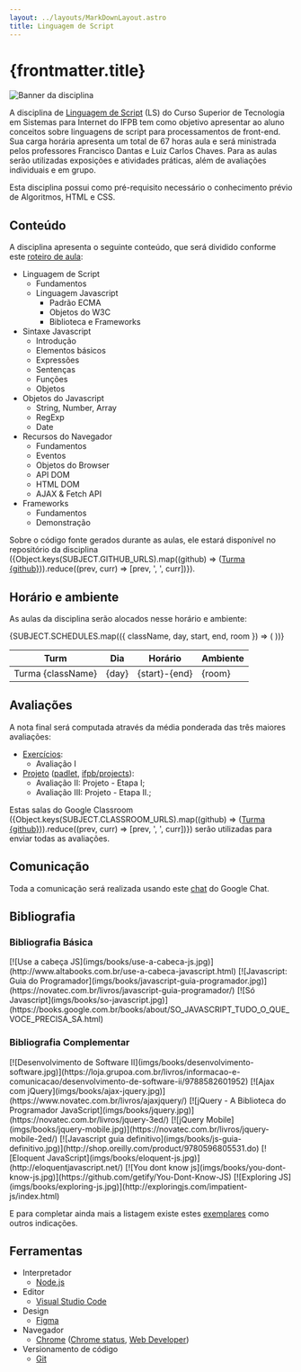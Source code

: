 ```yaml
---
layout: ../layouts/MarkDownLayout.astro
title: Linguagem de Script
---
```



# {frontmatter.title}

<img src="imgs/ls.png" alt="Banner da disciplina" class="hidden md:block w-full" />

A disciplina de [Linguagem de Script](docs/plano-de-ensino.pdf) (LS) do Curso Superior de Tecnologia em Sistemas para Internet do IFPB tem como objetivo apresentar ao aluno conceitos sobre linguagens de script para processamentos de front-end. Sua carga horária apresenta um total de 67 horas aula e será ministrada pelos professores Francisco Dantas e Luiz Carlos Chaves. Para as aulas serão utilizadas exposições e atividades práticas, além de avaliações individuais e em grupo.

Esta disciplina possui como pré-requisito necessário o conhecimento prévio de Algoritmos, HTML e CSS.

## Conteúdo

A disciplina apresenta o seguinte conteúdo, que será dividido conforme este [roteiro de aula](classnotes):

- Linguagem de Script
  - Fundamentos
  - Linguagem Javascript
    - Padrão ECMA
    - Objetos do W3C
    - Biblioteca e Frameworks
- Sintaxe Javascript
  - Introdução
  - Elementos básicos
  - Expressões
  - Sentenças
  - Funções
  - Objetos
- Objetos do Javascript
  - String, Number, Array
  - RegExp
  - Date
- Recursos do Navegador
  - Fundamentos
  - Eventos
  - Objetos do Browser
  - API DOM
  - HTML DOM
  - AJAX & Fetch API
- Frameworks
  - Fundamentos
  - Demonstração

Sobre o código fonte gerados durante as aulas, ele estará disponível no repositório da disciplina ({Object.keys(SUBJECT.GITHUB_URLS).map((github) => (<a href={SUBJECT.GITHUB_URLS[github]} target="_blank">Turma {github}</a>)).reduce((prev, curr) => [prev, ', ', curr])}).

## Horário e ambiente

As aulas da disciplina serão alocados nesse horário e ambiente:

<table>
  <thead>
    <tr>
      <th>Turm</th>
      <th>Dia</th>
      <th>Horário</th>
      <th>Ambiente</th>
    </tr>
  </thead>
  <tbody>
    {SUBJECT.SCHEDULES.map(({ className, day, start, end, room }) => (
      <tr>
        <td>Turma {className}</td>
        <td>{day}</td>
        <td>{start}-{end}</td>
        <td>{room}</td>
      </tr>
    ))}
  </tbody>
</table>

## Avaliações

A nota final será computada através da média ponderada das três maiores avaliações:

- [Exercícios](https://ifpb.github.io/exercises/):
  - Avaliação I
- [Projeto](project) (<a href={SUBJECT.PROJECTS_URL.padlet} target="_blank">padlet</a>, <a href={SUBJECT.PROJECTS_URL.github} target="_blank">ifpb/projects</a>):
  - Avaliação II: Projeto - Etapa I;
  - Avaliação III: Projeto - Etapa II.;

Estas salas do Google Classroom ({Object.keys(SUBJECT.CLASSROOM_URLS).map((github) => (<a href={SUBJECT.GITHUB_URLS[github]} target="_blank">Turma {github}</a>)).reduce((prev, curr) => [prev, ', ', curr])}) serão utilizadas para enviar todas as avaliações.

## Comunicação

Toda a comunicação será realizada usando este <a href={SUBJECT.CHAT_URL} target="_blank">chat</a> do Google Chat.

## Bibliografia

### Bibliografia Básica

<div class="flex gap-2 flex-col md:flex-row flex-wrap items-center">[![Use a cabeça JS](imgs/books/use-a-cabeca-js.jpg)](http://www.altabooks.com.br/use-a-cabeca-javascript.html)
[![Javascript: Guia do Programador](imgs/books/javascript-guia-programador.jpg)](https://novatec.com.br/livros/javascript-guia-programador/)
[![Só Javascript](imgs/books/so-javascript.jpg)](https://books.google.com.br/books/about/SO_JAVASCRIPT_TUDO_O_QUE_VOCE_PRECISA_SA.html)</div>

### Bibliografia Complementar

<div class="flex gap-2 flex-col md:flex-row flex-wrap items-center">[![Desenvolvimento de Software II](imgs/books/desenvolvimento-software.jpg)](https://loja.grupoa.com.br/livros/informacao-e-comunicacao/desenvolvimento-de-software-ii/9788582601952)
[![Ajax com jQuery](imgs/books/ajax-jquery.jpg)](https://www.novatec.com.br/livros/ajaxjquery/)
[![jQuery - A Biblioteca do Programador JavaScript](imgs/books/jquery.jpg)](https://novatec.com.br/livros/jquery-3ed/)
[![jQuery Mobile](imgs/books/jquery-mobile.jpg)](https://novatec.com.br/livros/jquery-mobile-2ed/)
[![Javascript guia definitivo](imgs/books/js-guia-definitivo.jpg)](http://shop.oreilly.com/product/9780596805531.do)
[![Eloquent JavaScript](imgs/books/eloquent-js.jpg)](http://eloquentjavascript.net/)
[![You dont know js](imgs/books/you-dont-know-js.jpg)](https://github.com/getify/You-Dont-Know-JS)
[![Exploring JS](imgs/books/exploring-js.jpg)](http://exploringjs.com/impatient-js/index.html)</div>

E para completar ainda mais a listagem existe estes [exemplares](https://github.com/vhf/free-programming-books/blob/master/free-programming-books.md) como outros indicações.

## Ferramentas

- Interpretador
  - [Node.js](https://nodejs.org/en/)
- Editor
  - [Visual Studio Code](http://code.visualstudio.com)
- Design
  - [Figma](https://www.figma.com/)
- Navegador
  - [Chrome](https://www.google.com/chrome/browser/index.html) ([Chrome status](https://www.chromestatus.com/features), [Web Developer](https://chrome.google.com/webstore/detail/web-developer/bfbameneiokkgbdmiekhjnmfkcnldhhm))
- Versionamento de código
  - [Git](https://git-scm.com/)
